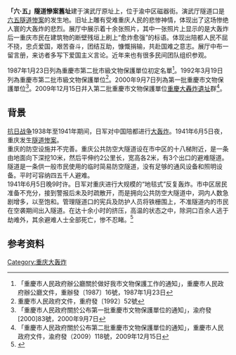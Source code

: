 {{msg:重慶市文物保護單位
|名稱 = 「六·五」隧道慘案舊址
|編號 = 74
|圖片 = 
|級別 = 3
|分類 = 
|時代 = 1941年
|地点 = [[重慶市|重慶市]][[市中區_(重慶市)|市中區]]十八梯、石灰市隧道
|坐標 = 
|登錄 = 1987年1月23日
}}
{{msg:重慶市文物保護單位
|名稱 = 「六、五」隧道慘案遺址
|編號 = 66
|圖片 = 
|級別 = 4
|分類 = 
|時代 = 1941年
|地点 = [[重慶市|重慶市]][[市中區_(重慶市)|市中區]]磁器街十八梯、石灰市隧道掩體
|坐標 = 
|登錄 = 1992年3月19日
}}
{{msg:重慶市文物保護單位
|名稱 = 「六·五」隧道慘案舊址
|編號 = 121
|圖片 = 重庆大轰炸惨案遗址1.png
|級別 = 5
|分類 = 
|時代 = 1941年
|地点 = [[渝中區|渝中區]]磁器街、十八梯、石灰市隧道掩體
|坐標 = 
|登錄 = 2000年9月7日
}}
{{msg:重慶市文物保護單位
|名稱 = [[重慶大轟炸遺址|重慶大轟炸遺址]]-「六·五」隧道慘案遺址
|編號 = 170
|圖片 = 
|級別 = 6
|分類 = 
|時代 = 1941年
|地点 = [[渝中區|渝中區]]磁器街、人民公園內、北碚區文星灣
|坐標 = 
|登錄 = 2009年12月15日
}}
'''「六·五」隧道慘案舊址'''建于演武厅原址上，位于渝中区磁器街。演武厅隧道口是[[重慶隧道慘案|六五隧道惨案]]的发生地。旧址上雕有受难重庆人民的悲惨神情，体现出了这场惨绝人寰的大轰炸的悲烈。展厅中展示着十余张照片，其中一张照片上显示的是大轰炸后一重庆市民在建筑物的断壁残垣上刷上“愈炸愈强”的标语。体现出陪都人民不屈不挠，忠贞爱国，艰苦奋斗，团结互助，慷慨捐输，共赴国难之意志。展厅中布一留言册，来访者多写下爱国主义言论。近年来也有很多民间团队组织参观。

1987年1月23日列為重慶市第二批市級文物保護單位初定名單<ref>「重慶市人民政府辦公廳關於做好我市文物保護工作的通知」，重慶市人民政府辦公廳文件，重辦發〔1987〕16號，1987年1月23日</ref>。1992年3月19日列為重慶市第二批市級文物保護單位<ref>重慶市人民政府文件，重府發〔1992〕52號</ref>。2000年9月7日列為第一批重慶市文物保護單位<ref>「重慶市人民政府關於公布第一批重慶市文物保護單位的通知」，渝府發[2000]83號，2000年9月7日</ref>。2009年12月15日幷入第二批重慶市文物保護單位[[重慶大轟炸遺址|重慶大轟炸遺址]]群<ref>「重慶市人民政府關於公布第二批重慶市文物保護單位的通知」，重慶市人民政府文件，渝府發（2009）118號，2009年12月15日</ref>。

==背景==
{{main|重庆大轟炸}}
{{main|重庆隧道惨案}}
[[抗日战争|抗日战争]]1938年至1941年期间，日军对中国陪都进行[[大轰炸|大轰炸]]。1941年6月5日夜，重庆发生[[重庆隧道惨案|隧道惨案]]。<br>重庆的防空设施并不完善。重庆公共防空大隧道设在市中区的十八梯附近，是一条由地面向下深挖10米，然后平伸约2公里长，宽高各2米，有3个出口的避难隧道。隧道是一条供一般市民使用的临时简易防空隧道，没有足够的通风设备和照明设备。平时可容纳四五千人避难。<br>1941年6月5日晚9时许。日军对重庆进行大规模的“地毯式”反复轰炸。市中区居民准备不充分，接到警报后未及时疏散开，而是拥向公共防空大隧道中，洞内人数急剧增多，以至饱和。管理隧道口的宪兵及防护人员将铁栅围上，不准隧道内的市民在空袭期间出入隧道。在达十余小时的挤压，高温的状态之中，除洞口百余人逃于劫难外，其余避难人士全部死亡，惨不忍睹。<ref name="重庆防空隧道发生窒息惨案">{{cite web | url=http://www.wst.net.cn/history/6.5/5.htm | title=1941年6月5日 重庆防空隧道发生窒息惨案 | accessdate=2014-01-20 | deadurl=yes | archiveurl=https://web.archive.org/web/20140909003857/http://www.wst.net.cn/history/6.5/5.htm | archivedate=2014年9月9日 }}</ref>

==参考资料==
{{reflist}}

[[Category:重庆大轰炸|Category:重庆大轰炸]]